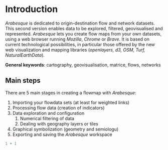 # Introduction

*Arabesque* is dedicated to origin-destination flow and network datasets. This second version enables data to be explored, filtered, geovisualised and represented. *Arabesque* lets you create flow maps from your own datasets, using a web browser running *Mozilla*, *Chrome* or *Brave*. It is based on current technological possibilities, in particular those offered by the new web visualization and mapping libraries (*openlayers, d3, OSM, Turf, NaturalEarthData*).

**General keywords**: cartography, geovisualisation, matrice, flows, networks

## Main steps

There are 5 main stages in creating a flowmap with *Arabesque*:

1.  Importing your flowdata sets (at least for weighted links)
2.  Processing flow data (creation of indicators)
3.  Data exploration and configuration
    1.  Numerical filtering of data
    2.  Dealing with geography layers or tiles
4.  Graphical symbolization (geometry and semiologu)
5.  Exporting and saving the *Arabesque* workspace

```r
1 + 1
```
